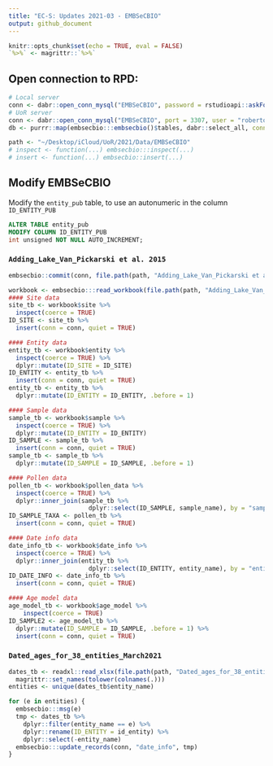 ```yaml
---
title: "EC-S: Updates 2021-03 - EMBSeCBIO"
output: github_document
---
```


```r
knitr::opts_chunk$set(echo = TRUE, eval = FALSE)
`%>%` <- magrittr::`%>%`
```

## Open connection to RPD:
```r
# Local server
conn <- dabr::open_conn_mysql("EMBSeCBIO", password = rstudioapi::askForPassword())
# UoR server
conn <- dabr::open_conn_mysql("EMBSeCBIO", port = 3307, user = "roberto", password = rstudioapi::askForPassword())
db <- purrr::map(embsecbio:::embsecbio()$tables, dabr::select_all, conn = conn)
```

```r
path <- "~/Desktop/iCloud/UoR/2021/Data/EMBSeCBIO"
# inspect <- function(...) embsecbio:::inspect(...)
# insert <- function(...) embsecbio::insert(...)
```

## Modify EMBSeCBIO 
Modify the `entity_pub` table, to use an autonumeric in the column `ID_ENTITY_PUB`
```sql
ALTER TABLE entity_pub 
MODIFY COLUMN ID_ENTITY_PUB 
int unsigned NOT NULL AUTO_INCREMENT;
```

### `Adding_Lake_Van_Pickarski et al. 2015`
```r
embsecbio::commit(conn, file.path(path, "Adding_Lake_Van_Pickarski et al. 2015.xlsx"), coerce = TRUE)
```

```r
workbook <- embsecbio:::read_workbook(file.path(path, "Adding_Lake_Van_Pickarski et al. 2015.xlsx"))
#### Site data
site_tb <- workbook$site %>%
  inspect(coerce = TRUE)
ID_SITE <- site_tb %>%
  insert(conn = conn, quiet = TRUE)

#### Entity data
entity_tb <- workbook$entity %>%
  inspect(coerce = TRUE) %>%
  dplyr::mutate(ID_SITE = ID_SITE)
ID_ENTITY <- entity_tb %>%
  insert(conn = conn, quiet = TRUE)
entity_tb <- entity_tb %>%
  dplyr::mutate(ID_ENTITY = ID_ENTITY, .before = 1)

#### Sample data
sample_tb <- workbook$sample %>%
  inspect(coerce = TRUE) %>%
  dplyr::mutate(ID_ENTITY = ID_ENTITY)
ID_SAMPLE <- sample_tb %>%
  insert(conn = conn, quiet = TRUE)
sample_tb <- sample_tb %>%
  dplyr::mutate(ID_SAMPLE = ID_SAMPLE, .before = 1)

#### Pollen data
pollen_tb <- workbook$pollen_data %>%
  inspect(coerce = TRUE) %>%
  dplyr::inner_join(sample_tb %>%
                      dplyr::select(ID_SAMPLE, sample_name), by = "sample_name")
ID_SAMPLE_TAXA <- pollen_tb %>%
  insert(conn = conn, quiet = TRUE)

#### Date info data
date_info_tb <- workbook$date_info %>%
  inspect(coerce = TRUE) %>%
  dplyr::inner_join(entity_tb %>%
                      dplyr::select(ID_ENTITY, entity_name), by = "entity_name")
ID_DATE_INFO <- date_info_tb %>%
  insert(conn = conn, quiet = TRUE)

#### Age model data
age_model_tb <- workbook$age_model %>%
    inspect(coerce = TRUE)
ID_SAMPLE2 <- age_model_tb %>%
  dplyr::mutate(ID_SAMPLE = ID_SAMPLE, .before = 1) %>%
  insert(conn = conn, quiet = TRUE)
```

### `Dated_ages_for_38_entities_March2021`

```r
dates_tb <- readxl::read_xlsx(file.path(path, "Dated_ages_for_38_entities_March2021.xlsx")) %>%
  magrittr::set_names(tolower(colnames(.)))
entities <- unique(dates_tb$entity_name)

for (e in entities) {
  embsecbio:::msg(e)
  tmp <- dates_tb %>%
    dplyr::filter(entity_name == e) %>%
    dplyr::rename(ID_ENTITY = id_entity) %>%
    dplyr::select(-entity_name)
  embsecbio:::update_records(conn, "date_info", tmp)
}
```
